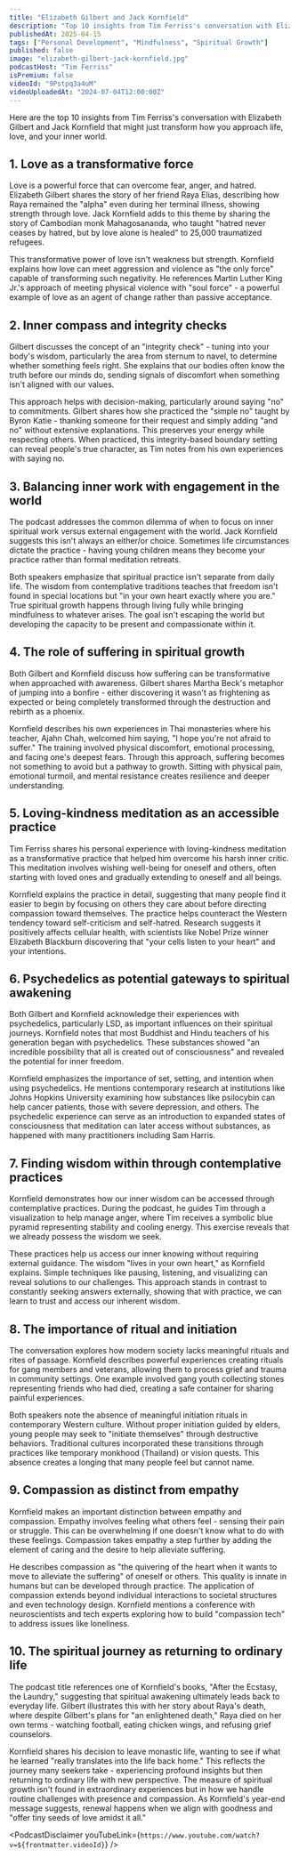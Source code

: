 ```yaml
---
title: "Elizabeth Gilbert and Jack Kornfield"
description: "Top 10 insights from Tim Ferriss's conversation with Elizabeth Gilbert and Jack Kornfield that might just transform how you approach life, love, and your inner world."
publishedAt: 2025-04-15
tags: ["Personal Development", "Mindfulness", "Spiritual Growth"]
published: false
image: "elizabeth-gilbert-jack-kornfield.jpg"
podcastHost: "Tim Ferriss"
isPremium: false
videoId: "9Pstpq3a4uM"
videoUploadedAt: "2024-07-04T12:00:00Z"
---
```



<PodcastSummaryPageLayout frontmatter={frontmatter}>

Here are the top 10 insights from Tim Ferriss's conversation with Elizabeth Gilbert and Jack Kornfield that might just transform how you approach life, love, and your inner world.

## 1. Love as a transformative force

Love is a powerful force that can overcome fear, anger, and hatred. Elizabeth Gilbert shares the story of her friend Raya Elias, describing how Raya remained the "alpha" even during her terminal illness, showing strength through love. Jack Kornfield adds to this theme by sharing the story of Cambodian monk Mahagosananda, who taught "hatred never ceases by hatred, but by love alone is healed" to 25,000 traumatized refugees.

This transformative power of love isn't weakness but strength. Kornfield explains how love can meet aggression and violence as "the only force" capable of transforming such negativity. He references Martin Luther King Jr.'s approach of meeting physical violence with "soul force" - a powerful example of love as an agent of change rather than passive acceptance.

## 2. Inner compass and integrity checks

Gilbert discusses the concept of an "integrity check" - tuning into your body's wisdom, particularly the area from sternum to navel, to determine whether something feels right. She explains that our bodies often know the truth before our minds do, sending signals of discomfort when something isn't aligned with our values.

This approach helps with decision-making, particularly around saying "no" to commitments. Gilbert shares how she practiced the "simple no" taught by Byron Katie - thanking someone for their request and simply adding "and no" without extensive explanations. This preserves your energy while respecting others. When practiced, this integrity-based boundary setting can reveal people's true character, as Tim notes from his own experiences with saying no.

## 3. Balancing inner work with engagement in the world

The podcast addresses the common dilemma of when to focus on inner spiritual work versus external engagement with the world. Jack Kornfield suggests this isn't always an either/or choice. Sometimes life circumstances dictate the practice - having young children means they become your practice rather than formal meditation retreats.

Both speakers emphasize that spiritual practice isn't separate from daily life. The wisdom from contemplative traditions teaches that freedom isn't found in special locations but "in your own heart exactly where you are." True spiritual growth happens through living fully while bringing mindfulness to whatever arises. The goal isn't escaping the world but developing the capacity to be present and compassionate within it.

## 4. The role of suffering in spiritual growth

Both Gilbert and Kornfield discuss how suffering can be transformative when approached with awareness. Gilbert shares Martha Beck's metaphor of jumping into a bonfire - either discovering it wasn't as frightening as expected or being completely transformed through the destruction and rebirth as a phoenix.

Kornfield describes his own experiences in Thai monasteries where his teacher, Ajahn Chah, welcomed him saying, "I hope you're not afraid to suffer." The training involved physical discomfort, emotional processing, and facing one's deepest fears. Through this approach, suffering becomes not something to avoid but a pathway to growth. Sitting with physical pain, emotional turmoil, and mental resistance creates resilience and deeper understanding.

## 5. Loving-kindness meditation as an accessible practice

Tim Ferriss shares his personal experience with loving-kindness meditation as a transformative practice that helped him overcome his harsh inner critic. This meditation involves wishing well-being for oneself and others, often starting with loved ones and gradually extending to oneself and all beings.

Kornfield explains the practice in detail, suggesting that many people find it easier to begin by focusing on others they care about before directing compassion toward themselves. The practice helps counteract the Western tendency toward self-criticism and self-hatred. Research suggests it positively affects cellular health, with scientists like Nobel Prize winner Elizabeth Blackburn discovering that "your cells listen to your heart" and your intentions.

## 6. Psychedelics as potential gateways to spiritual awakening

Both Gilbert and Kornfield acknowledge their experiences with psychedelics, particularly LSD, as important influences on their spiritual journeys. Kornfield notes that most Buddhist and Hindu teachers of his generation began with psychedelics. These substances showed "an incredible possibility that all is created out of consciousness" and revealed the potential for inner freedom.

Kornfield emphasizes the importance of set, setting, and intention when using psychedelics. He mentions contemporary research at institutions like Johns Hopkins University examining how substances like psilocybin can help cancer patients, those with severe depression, and others. The psychedelic experience can serve as an introduction to expanded states of consciousness that meditation can later access without substances, as happened with many practitioners including Sam Harris.

## 7. Finding wisdom within through contemplative practices

Kornfield demonstrates how our inner wisdom can be accessed through contemplative practices. During the podcast, he guides Tim through a visualization to help manage anger, where Tim receives a symbolic blue pyramid representing stability and cooling energy. This exercise reveals that we already possess the wisdom we seek.

These practices help us access our inner knowing without requiring external guidance. The wisdom "lives in your own heart," as Kornfield explains. Simple techniques like pausing, listening, and visualizing can reveal solutions to our challenges. This approach stands in contrast to constantly seeking answers externally, showing that with practice, we can learn to trust and access our inherent wisdom.

## 8. The importance of ritual and initiation

The conversation explores how modern society lacks meaningful rituals and rites of passage. Kornfield describes powerful experiences creating rituals for gang members and veterans, allowing them to process grief and trauma in community settings. One example involved gang youth collecting stones representing friends who had died, creating a safe container for sharing painful experiences.

Both speakers note the absence of meaningful initiation rituals in contemporary Western culture. Without proper initiation guided by elders, young people may seek to "initiate themselves" through destructive behaviors. Traditional cultures incorporated these transitions through practices like temporary monkhood (Thailand) or vision quests. This absence creates a longing that many people feel but cannot name.

## 9. Compassion as distinct from empathy

Kornfield makes an important distinction between empathy and compassion. Empathy involves feeling what others feel - sensing their pain or struggle. This can be overwhelming if one doesn't know what to do with these feelings. Compassion takes empathy a step further by adding the element of caring and the desire to help alleviate suffering.

He describes compassion as "the quivering of the heart when it wants to move to alleviate the suffering" of oneself or others. This quality is innate in humans but can be developed through practice. The application of compassion extends beyond individual interactions to societal structures and even technology design. Kornfield mentions a conference with neuroscientists and tech experts exploring how to build "compassion tech" to address issues like loneliness.

## 10. The spiritual journey as returning to ordinary life

The podcast title references one of Kornfield's books, "After the Ecstasy, the Laundry," suggesting that spiritual awakening ultimately leads back to everyday life. Gilbert illustrates this with her story about Raya's death, where despite Gilbert's plans for "an enlightened death," Raya died on her own terms - watching football, eating chicken wings, and refusing grief counselors.

Kornfield shares his decision to leave monastic life, wanting to see if what he learned "really translates into the life back home." This reflects the journey many seekers take - experiencing profound insights but then returning to ordinary life with new perspective. The measure of spiritual growth isn't found in extraordinary experiences but in how we handle routine challenges with presence and compassion. As Kornfield's year-end message suggests, renewal happens when we align with goodness and "offer tiny seeds of love amidst it all."

<PodcastDisclaimer
  youTubeLink={`https://www.youtube.com/watch?v=${frontmatter.videoId}`}
/>

</PodcastSummaryPageLayout>
